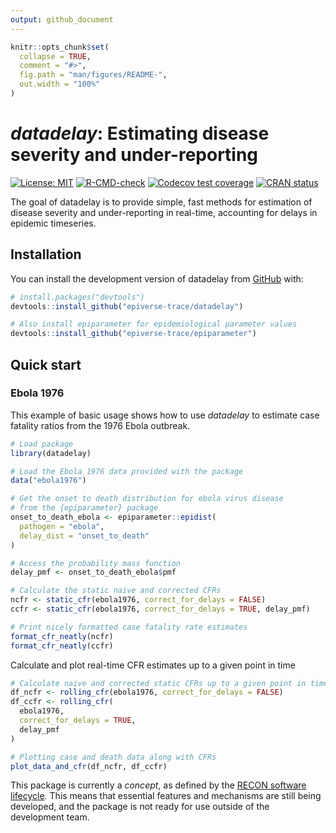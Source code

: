 ```yaml
---
output: github_document
---
```


<!-- README.md is generated from README.Rmd. Please edit that file -->

```r
knitr::opts_chunk$set(
  collapse = TRUE,
  comment = "#>",
  fig.path = "man/figures/README-",
  out.width = "100%"
)
```

# *datadelay*: Estimating disease severity and under-reporting

<!-- badges: start -->
[![License: MIT](https://img.shields.io/badge/License-MIT-blue.svg)](https://opensource.org/licenses/MIT)
[![R-CMD-check](https://github.com/epiverse-trace/datadelay/actions/workflows/R-CMD-check.yaml/badge.svg)](https://github.com/epiverse-trace/datadelay/actions/workflows/R-CMD-check.yaml)
[![Codecov test coverage](https://codecov.io/gh/epiverse-trace/datadelay/branch/main/graph/badge.svg)](https://app.codecov.io/gh/epiverse-trace/datadelay?branch=main)
[![CRAN status](https://www.r-pkg.org/badges/version/datadelay)](https://CRAN.R-project.org/package=datadelay)
<!-- badges: end -->

The goal of datadelay is to provide simple, fast methods for estimation of disease severity and under-reporting in real-time, accounting for delays in epidemic timeseries.

## Installation

You can install the development version of datadelay from [GitHub](https://github.com/) with:

``` r
# install.packages("devtools")
devtools::install_github("epiverse-trace/datadelay")

# Also install epiparameter for epidemiological parameter values
devtools::install_github("epiverse-trace/epiparameter")
```

## Quick start

### Ebola 1976

This example of basic usage shows how to use _datadelay_ to estimate case fatality ratios from the 1976 Ebola outbreak.

```r
# Load package
library(datadelay)

# Load the Ebola 1976 data provided with the package
data("ebola1976")

# Get the onset to death distribution for ebola virus disease
# from the {epiparameter} package
onset_to_death_ebola <- epiparameter::epidist(
  pathogen = "ebola",
  delay_dist = "onset_to_death"
)

# Access the probability mass function
delay_pmf <- onset_to_death_ebola$pmf

# Calculate the static naive and corrected CFRs
ncfr <- static_cfr(ebola1976, correct_for_delays = FALSE)
ccfr <- static_cfr(ebola1976, correct_for_delays = TRUE, delay_pmf)

# Print nicely formatted case fatality rate estimates
format_cfr_neatly(ncfr)
format_cfr_neatly(ccfr)
```

Calculate and plot real-time CFR estimates up to a given point in time

```r
# Calculate naive and corrected static CFRs up to a given point in time
df_ncfr <- rolling_cfr(ebola1976, correct_for_delays = FALSE)
df_ccfr <- rolling_cfr(
  ebola1976,
  correct_for_delays = TRUE,
  delay_pmf
)

# Plotting case and death data along with CFRs
plot_data_and_cfr(df_ncfr, df_ccfr)
```

This package is currently a *concept*, as defined by the [RECON software
lifecycle](https://www.reconverse.org/lifecycle.html). This means that
essential features and mechanisms are still being developed, and the
package is not ready for use outside of the development team.
